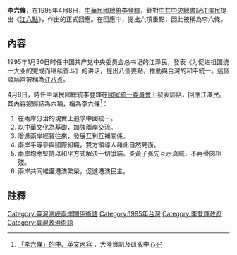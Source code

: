 '''李六條'''，在1995年4月8日，[[中華民國總統|中華民國總統]][[李登輝|李登輝]]，針對[[中國共產黨中央委員會總書記|中共中央總書記]][[江澤民|江澤民]]提出《[[江八點|江八點]]》，作出的正式回應。在回應中，提出六項重點，因此被稱為李六條。

==內容==
1995年1月30日时任中国共产党中央委员会总书记的江泽民，發表《为促进祖国统一大业的完成而继续奋斗》的讲话，提出八個要點，推動與台灣的和平統一。這個談話常被稱為[[江八点|江八点]]。

4月8日，時任中華民國總統李登輝在[[國家統一委員會|國家統一委員會]]上發表談話，回應江澤民。其內容被歸結為六項，稱為李六條<ref>[http://www.mac.gov.tw/ct.asp?xItem=47407&ctNode=5841&mp=4 「李六條」的中、英文內容] {{Wayback|url=http://www.mac.gov.tw/ct.asp?xItem=47407&ctNode=5841&mp=4 |date=20151117015735 }}，大陸資訊及研究中心</ref>：

#在兩岸分治的現實上追求中國統一。
#以中華文化為基礎，加強兩岸交流。
#增進兩岸經貿往來，發展互利互補關係。
#兩岸平等參與國際組織，雙方領導人藉此自然見面。
#兩岸均應堅持以和平方式解決一切爭端。炎黃子孫先互示真誠，不再骨肉相殘。
#兩岸共同維護港澳繁榮，促進港澳民主。

==註釋==
{{reflist}}
[[Category:臺灣海峽兩岸關係術語|Category:臺灣海峽兩岸關係術語]]
[[Category:1995年台灣|Category:1995年台灣]]
[[Category:李登輝政府|Category:李登輝政府]]
[[Category:臺灣政治術語|Category:臺灣政治術語]]